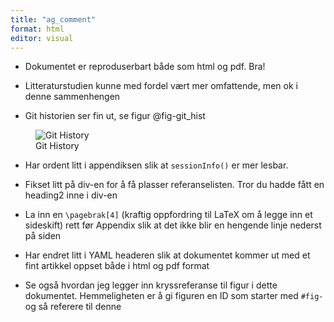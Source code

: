 ```yaml
---
title: "ag_comment"
format: html
editor: visual
---
```


-   Dokumentet er reproduserbart både som html og pdf.
    Bra!

-   Litteraturstudien kunne med fordel vært mer omfattende, men ok i denne sammenhengen

-   Git historien ser fin ut, se figur @fig-git_hist

![Git History](git_hist.png){#fig-git_hist fig-env="figure"}

-   Har ordent litt i appendiksen slik at `sessionInfo()` er mer lesbar.

-   Fikset litt på div-en for å få plasser referanselisten.
    Tror du hadde fått en heading2 inne i div-en

-   La inn en `\pagebrak[4]` (kraftig oppfordring til LaTeX om å legge inn et sideskift) rett før Appendix slik at det ikke blir en hengende linje nederst på siden

-   Har endret litt i YAML headeren slik at dokumentet kommer ut med et fint artikkel oppset både i html og pdf format

-   Se også hvordan jeg legger inn kryssreferanse til figur i dette dokumentet.
    Hemmeligheten er å gi figuren en ID som starter med `#fig-` og så referere til denne
